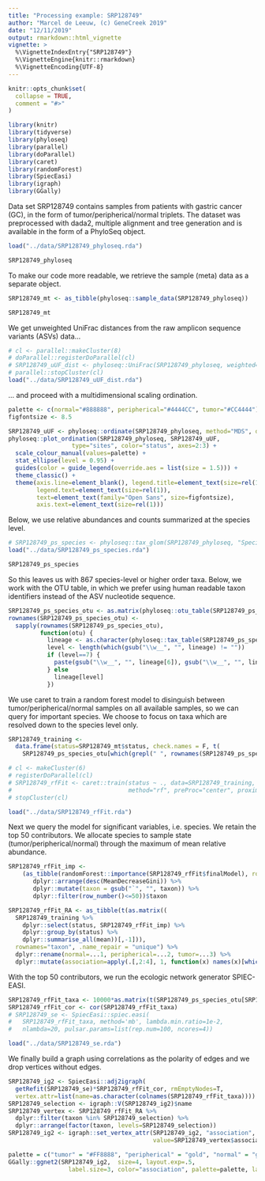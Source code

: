 ```yaml
---
title: "Processing example: SRP128749"
author: "Marcel de Leeuw, (c) GeneCreek 2019"
date: "12/11/2019"
output: rmarkdown::html_vignette
vignette: >
  %\VignetteIndexEntry{"SRP128749"}
  %\VignetteEngine{knitr::rmarkdown}
  %\VignetteEncoding{UTF-8}
---
```


```r
knitr::opts_chunk$set(
  collapse = TRUE,
  comment = "#>"
)
```

```r
library(knitr)
library(tidyverse)
library(phyloseq)
library(parallel)
library(doParallel)
library(caret)
library(randomForest)
library(SpiecEasi)
library(igraph)
library(GGally)
```

Data set SRP128749 contains samples from patients with gastric cancer (GC), in the form of tumor/peripherical/normal triplets. The dataset was preprocessed with dada2, multiple alignment and tree generation and is available in the form of a PhyloSeq object.

```r
load("../data/SRP128749_phyloseq.rda")

SRP128749_phyloseq
```

To make our code more readable, we retrieve the sample (meta) data as a separate object.

```r
SRP128749_mt <- as_tibble(phyloseq::sample_data(SRP128749_phyloseq))

SRP128749_mt
```

We get unweighted UniFrac distances from the raw amplicon sequence variants (ASVs) data...

```r
# cl <- parallel::makeCluster(8)
# doParallel::registerDoParallel(cl)
# SRP128749_uUF_dist <- phyloseq::UniFrac(SRP128749_phyloseq, weighted=F, normalized=T, parallel=T)
# parallel::stopCluster(cl)
load("../data/SRP128749_uUF_dist.rda")
```

... and proceed with a multidimensional scaling ordination.

```r

palette <- c(normal="#888888", peripherical="#4444CC", tumor="#CC4444")
figfontsize <- 8.5

SRP128749_uUF <- phyloseq::ordinate(SRP128749_phyloseq, method="MDS", distance=SRP128749_uUF_dist)
phyloseq::plot_ordination(SRP128749_phyloseq, SRP128749_uUF, 
                  type="sites", color="status", axes=2:3) +
  scale_colour_manual(values=palette) +
  stat_ellipse(level = 0.95) +
  guides(color = guide_legend(override.aes = list(size = 1.5))) +
  theme_classic() +
  theme(axis.line=element_blank(), legend.title=element_text(size=rel(1)), 
        legend.text=element_text(size=rel(1)),
        text=element_text(family="Open Sans", size=figfontsize),
        axis.text=element_text(size=rel(1)))
```

Below, we use relative abundances and counts summarized at the species level.

```r
# SRP128749_ps_species <- phyloseq::tax_glom(SRP128749_phyloseq, "Species", NArm = F)
load("../data/SRP128749_ps_species.rda")

SRP128749_ps_species
```

So this leaves us with 867 species-level or higher order taxa. Below, we work with the OTU table, in which we prefer using human readable taxon identifiers instead of the ASV nucleotide sequence.

```r
SRP128749_ps_species_otu <- as.matrix(phyloseq::otu_table(SRP128749_ps_species))
rownames(SRP128749_ps_species_otu) <- 
  sapply(rownames(SRP128749_ps_species_otu),
         function(otu) {
           lineage <- as.character(phyloseq::tax_table(SRP128749_ps_species)[otu])
           level <- length(which(gsub("\\w__", "", lineage) != ""))
           if (level==7) {
             paste(gsub("\\w__", "", lineage[6]), gsub("\\w__", "", lineage[7]))
           } else
             lineage[level]
           })
```

We use caret to train a random forest model to disinguish between tumor/peripherical/normal samples on all available samples, so we can query for important species. We choose to focus on taxa which are resolved down to the species level only.

```r

SRP128749_training <- 
  data.frame(status=SRP128749_mt$status, check.names = F, t(
    SRP128749_ps_species_otu[which(grepl(" ", rownames(SRP128749_ps_species_otu))),]))

# cl <- makeCluster(6)
# registerDoParallel(cl)
# SRP128749_rfFit <- caret::train(status ~ ., data=SRP128749_training, 
#                                 method="rf", preProc="center", proximity=T)
# stopCluster(cl)

load("../data/SRP128749_rfFit.rda")
```

Next we query the model for significant variables, i.e. species. We retain the top 50 contributors. We allocate species to sample state (tumor/peripherical/normal) through the maximum of mean relative abundance.

```r

SRP128749_rfFit_imp <- 
    (as_tibble(randomForest::importance(SRP128749_rfFit$finalModel), rownames = "taxon") %>%
       dplyr::arrange(desc(MeanDecreaseGini)) %>%
       dplyr::mutate(taxon = gsub("`", "", taxon)) %>%
       dplyr::filter(row_number()<=50))$taxon

SRP128749_rfFit_RA <- as_tibble(t(as.matrix((
  SRP128749_training %>%
    dplyr::select(status, SRP128749_rfFit_imp) %>%
    dplyr::group_by(status) %>%
    dplyr::summarise_all(mean))[,-1])), 
  rownames="taxon", .name_repair = "unique") %>%
  dplyr::rename(normal=...1, peripherical=...2, tumor=...3) %>%
  dplyr::mutate(association=apply(.[,2:4], 1, function(x) names(x)[which.max(x)]))

```

With the top 50 contributors, we run the ecologic network generator SPIEC-EASI. 

```r
SRP128749_rfFit_taxa <- 10000*as.matrix(t(SRP128749_ps_species_otu[SRP128749_rfFit_imp,]))
SRP128749_rfFit_cor <- cor(SRP128749_rfFit_taxa)
# SRP128749_se <- SpiecEasi::spiec.easi(
#   SRP128749_rfFit_taxa, method='mb', lambda.min.ratio=1e-2,
#   nlambda=20, pulsar.params=list(rep.num=100, ncores=4))

load("../data/SRP128749_se.rda")
```

We finally build a graph using correlations as the polarity of edges and we drop vertices without edges.

```r

SRP128749_ig2 <- SpiecEasi::adj2igraph(
  getRefit(SRP128749_se)*SRP128749_rfFit_cor, rmEmptyNodes=T,
  vertex.attr=list(name=as.character(colnames(SRP128749_rfFit_taxa))))
SRP128749_selection <- igraph::V(SRP128749_ig2)$name
SRP128749_vertex <- SRP128749_rfFit_RA %>%
  dplyr::filter(taxon %in% SRP128749_selection) %>%
  dplyr::arrange(factor(taxon, levels=SRP128749_selection))
SRP128749_ig2 <- igraph::set_vertex_attr(SRP128749_ig2, "association",
                                         value=SRP128749_vertex$association)

palette = c("tumor" = "#FF8888", "peripherical" = "gold", "normal" = "grey80")
GGally::ggnet2(SRP128749_ig2,  size=4, layout.exp=.5,
                 label.size=3, color="association", palette=palette, label=T)
```


